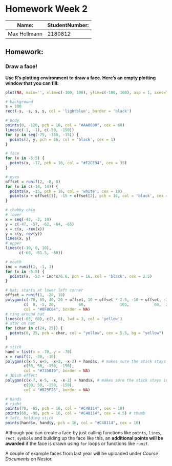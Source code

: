 Homework Week 2
========================================================

Name: | StudentNumber:
------|------
Max Hollmann | 2180812

Homework:
-----------

### Draw a face!
**Use R's plotting environment to draw a face. Here's an empty plotting window that you can fill:**

```r
plot(NA, main='', xlim=c(-100, 100), ylim=c(-100, 100), asp = 1, axes=TRUE, xlab='', ylab='')

# background
s = 100
rect(-s, -s, s, s, col = 'lightblue', border = 'black')

# body
points(0, -120, pch = 16, col = "#AA0000", cex = 60)
lines(c(-1, -1), c(-50, -150))
for (y in seq(-75, -150, -15)) {
  points(2, y, pch = 16, col = 'black', cex = 1)
}

# face
for (x in -5:5) {
  points(x, -17, pch = 16, col = "#F2CE94", cex = 35)
}

# eyes
offset = runif(2, -8, 8)
for (x in c(-14, 14)) {
  points(x, -15, pch = 16, col = 'white', cex = 10)
  points(x + offset[1], -15 + offset[2], pch = 16, col = 'black', cex = 1.5)
}

# chubby chin
# lower
x = seq(-42, -2, 10)
y = c(-47, -57, -62, -64, -65)
x = c(x, -rev(x))
y = c(y, rev(y))
lines(x, y)
# upper
lines(c(-10, 0, 10),
      c(-60, -61.5, -60))

# mouth
inc = runif(1, -1, 1)
for (x in -5:5) {
  points(x, -53 + inc*x/6.6, pch = 16, col = 'black', cex = 2.5)
}

# hat; starts at lower left corner
offset = runif(1, -20, 10)
polygon(c(-70, 65, 40, 20 + offset, 10 + offset * 2.5, -10 + offset, -33),
        c(  0, -5, 20,          60,               105,           60,  25),
        col = "#0F8C64", border = NA)
# ring around hat
lines(c(-65, 60), c(3, 0), lwd = 3, col = 'yellow')
# star on hat
for (char in c(24, 25)) {
  points(0, 25, pch = char, col = "yellow", cex = 5.5, bg = "yellow")
}

# stick
hand = list(x = -70, y = -70)
x = runif(1, -30, -10)
polygon(c(x-5, x+5, -x+2, -x-2) + hand$x, # makes sure the stick stays in his hand
        c(50, 50, -150, -150),
        col = "#735019", border = NA)
# 3Dish effect
polygon(c(x-7, x-5, -x, -x-2) + hand$x, # makes sure the stick stays in his hand
        c(50, 50, -150, -150),
        col = "#825F26", border = NA)

# hands
# right
points(70, -85, pch = 16, col = "#C48114", cex = 10)
points(60, -90, pch = 16, col = "#C48114", cex = 4.5) # thumb
# left, holding stick
points(hand$x, hand$y, pch = 16, col = "#C48114", cex = 10)
```

Although you can create a face by just calling functions like `points`, `lines`, `rect`, `symbols` and building up the face like this, an **additional points will be awarded** if the face is drawn using `for` loops or functions like `runif`. 

A couple of example faces from last year will be uploaded under *Course Documents* on Nestor.